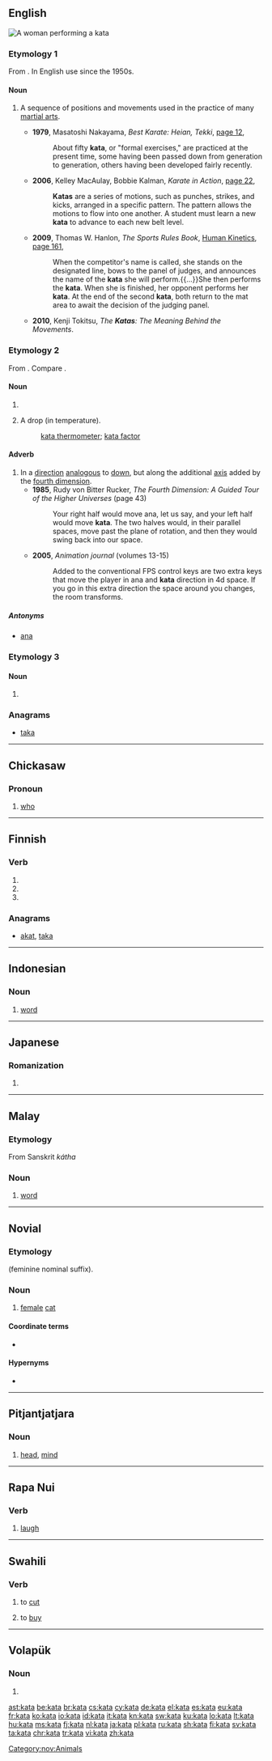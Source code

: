 {{also|Kata|kąta}}
==English==
[[File:Šenjug-kata-Tampere-2006.jpg|right|thumb|A woman performing a kata]]
{{wikipedia}}
===Etymology 1===
From {{etyl|ja|en}} {{term|sc=Jpan|型||pattern, model|lang=ja}}.
In English use since the 1950s.

====Noun====
{{en-noun}}

# {{context|martial arts|lang=en}} A sequence of positions and movements used in the practice of many [[martial art]]s.
#* '''1979''', Masatoshi Nakayama, ''Best Karate: Heian, Tekki'', [http://books.google.com/books?id=fDJwrR93rZAC&pg=PA12&dq=%22kata%22+-intitle:kata&hl=en&ei=xMGRTt_0I6v4mAW0yam1Cg&sa=X&oi=book_result&ct=result&resnum=3&ved=0CDQQ6AEwAg#v=onepage&q=%22kata%22%20-intitle%3Akata&f=false page 12],
#*: About fifty '''kata''', or "formal exercises," are practiced at the present time, some having been passed down from generation to generation, others having been developed fairly recently.
#* '''2006''', Kelley MacAulay, Bobbie Kalman, ''Karate in Action'', [http://books.google.com/books?id=dP3LEiLjPYQC&pg=PA22&dq=%22kata%7Ckatas%22+-intitle:kata&hl=en&ei=GsaRToOCEeiTiAe0h6WVDg&sa=X&oi=book_result&ct=result&resnum=6&ved=0CEkQ6AEwBQ#v=onepage&q=%22kata%7Ckatas%22%20-intitle%3Akata&f=false page 22],
#*: '''Katas''' are a series of motions, such as punches, strikes, and kicks, arranged in a specific pattern. The pattern allows the motions to flow into one another. A student must learn a new '''kata''' to advance to each new belt level.
#* '''2009''', Thomas W. Hanlon, ''The Sports Rules Book'', [[w:Human Kinetics (publisher)|Human Kinetics]], [http://books.google.com/books?id=HJ0BeoJnbCUC&pg=PA161&dq=%22kata%22+-intitle:kata&hl=en&ei=4MORTpTRH6fFmAX01YSNAw&sa=X&oi=book_result&ct=result&resnum=4&ved=0CDgQ6AEwAzgK#v=onepage&q=%22kata%22%20-intitle%3Akata&f=false page 161],
#*: When the competitor's name is called, she stands on the designated line, bows to the panel of judges, and announces the name of the '''kata''' she will perform.{{...}}She then performs the '''kata'''. When she is finished, her opponent performs her '''kata'''. At the end of the second '''kata''', both return to the mat area to await the decision of the judging panel.
#* '''2010''', Kenji Tokitsu, ''The '''Katas''': The Meaning Behind the Movements''.

===Etymology 2===
From {{etyl|grc|en}} {{term|κατά||downwards|lang=grc}}. Compare {{term|cata-|lang=en}}.

====Noun====
{{en-noun}}

# {{abbreviation of|kata thermometer|lang=en}}
# {{context|in combination|lang=en}} A drop (in temperature).
#: [[kata thermometer]]; [[kata factor]]

====Adverb====
{{en-adv}}

# In a [[direction]] [[analogous]] to [[down]], but along the additional [[axis]] added by the [[fourth dimension]].
#* '''1985''', Rudy von Bitter Rucker, ''The Fourth Dimension: A Guided Tour of the Higher Universes'' (page 43)
#*: Your right half would move ana, let us say, and your left half would move '''kata'''. The two halves would, in their parallel spaces, move past the plane of rotation, and then they would swing back into our space.
#* '''2005''', ''Animation journal'' (volumes 13-15)
#*: Added to the conventional FPS control keys are two extra keys that move the player in ana and '''kata''' direction in 4d space. If you go in this extra direction the space around you changes, the room transforms.

=====Antonyms=====
* [[ana]]

===Etymology 3===

====Noun====
{{en-noun}}

# {{alternative form of|gata|lang=en}}

===Anagrams===
* [[taka#English|taka]]

----

==Chickasaw==

===Pronoun===
{{head|cic|pronoun}}

# {{context|interrogative|lang=cic}} [[who]]

----

==Finnish==

===Verb===
{{head|fi|verb form}}

# {{fi-form of|type=verb|kattaa|mood=indicative|tense=present connegative}}
# {{fi-form of|type=verb|kattaa|pr=second-person|pl=singular|mood=imperative|tense=present}}
# {{fi-form of|type=verb|kattaa|pr=second-person|pl=singular|mood=imperative|tense=present connegative}}

===Anagrams===
* [[akat#Finnish|akat]], [[taka#Finnish|taka]]

----

==Indonesian==

===Noun===
{{id-noun}}

# [[word]]

----

==Japanese==

===Romanization===
{{ja-romaji}}

# {{ja-romanization of|かた}}

----

==Malay==

===Etymology===
From Sanskrit ''kátha''

===Noun===
{{head|ms|noun}}

# [[word]]

----

==Novial==

===Etymology===
{{suffix|kate|a|lang=nov}} (feminine nominal suffix).

===Noun===
{{nov-noun}}

# [[female]] [[cat]]

====Coordinate terms====
* {{l|nov|kato|gloss= [[male]] cat}}

====Hypernyms====
* {{l|nov|kate|gloss=cat}}

[[Category:nov:Animals]]

----

==Pitjantjatjara==

===Noun===
{{head|pjt|noun}}

# [[head]], [[mind]]

----
==Rapa Nui==

===Verb===
{{head|rap|verb}}

# [[laugh]]
----

==Swahili==

===Verb===
{{sw-verb}}

# to [[cut]]
# {{qual|of tickets}} to [[buy]]

{{attention|sw|needs infl}}

----

==Volapük==

===Noun===
{{head|vo|noun form}}

# {{genitive of|kat|lang=vo}}

[[ast:kata]]
[[be:kata]]
[[br:kata]]
[[cs:kata]]
[[cy:kata]]
[[de:kata]]
[[el:kata]]
[[es:kata]]
[[eu:kata]]
[[fr:kata]]
[[ko:kata]]
[[io:kata]]
[[id:kata]]
[[it:kata]]
[[kn:kata]]
[[sw:kata]]
[[ku:kata]]
[[lo:kata]]
[[lt:kata]]
[[hu:kata]]
[[ms:kata]]
[[fj:kata]]
[[nl:kata]]
[[ja:kata]]
[[pl:kata]]
[[ru:kata]]
[[sh:kata]]
[[fi:kata]]
[[sv:kata]]
[[ta:kata]]
[[chr:kata]]
[[tr:kata]]
[[vi:kata]]
[[zh:kata]]